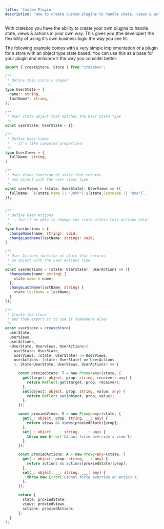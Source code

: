 ```yaml
---
title: 'Custom Plugin'
description: 'How to create custom plugins to handle state, views & actions'
---
```


With cratebox you have the ability to create your own plugins to handle state, views & actions in your own way. This gives you (the developer) the flexibility of using it's own business logic the way you see fit.

The following example comes with a very simple implementation of a plugin for a store with an object type state based. You can use this as a base for your plugin and enhance it the way you consider better.

```typescript
import { createStore, Store } from "cratebox";

/**
 * Define this store's shape!
 */
type UserState = {
  name?: string,
  lastName?: string,
};

/**
 * User state object that matches the User State Type
 */
const userState: UserState = {};

/**
 * Define User Views
 *  – it's like computed properties!
 */
type UserViews = {
  fullName: string,
}

/**
 * User Views function of state that returns
 * and object with the user views type
 */
const userViews = (state: UserState): UserViews => ({
  fullName: `${state.name || "John"} ${state.lastName || "Doe"}`,
});


/**
 * Define User Actions
 *  – You'll be able to change the state within this actions only!
 */
type UserActions = {
  changeName(name: string): void;
  changeLastName(lastName: string): void;
}

/**
 * User Actions function of state that returns
 * an object with the user actions type
 */
const userActions = (state: UserState): UserActions => ({
  changeName(name: string) {
    state.name = name;
  },
  changeLastName(lastName: string) {
    state.lastName = lastName;
  }
});

/**
 * Create the store
 * and then export it to use it somewhere else!
 */
const userStore = createStore(
  userState,
  userViews,
  userActions,
  <UserState, UserViews, UserActions>(
    userState: UserState,
    userViews: (state: UserState) => UserViews,
    userActions: (state: UserState) => UserActions
    ): Store<UserState, UserViews, UserActions> => {

      const proxiedState: T = new Proxy<any>(state, {
        get(target: object, prop: string, receiver: any) {
          return Reflect.get(target, prop, receiver);
        },
        set(object: object, prop: string, value: any) {
          return Reflect.set(object, prop, value);
        },
      });

      const proxiedViews: V = new Proxy<any>(state, {
        get(_: object, prop: string, __: any) {
          return views && views(proxiedState)[prop];
        },
        set(_: object, __: string, ___: any) {
          throw new Error('Cannot force override a view');
        },
      });

      const proxiedActions: A = new Proxy<any>(state, {
        get(_: object, prop: string, __: any) {
          return actions && actions(proxiedState)[prop];
        },
        set(_: object, __: string, ___: any) {
          throw new Error('Cannot force override an action');
        },
      });

      return {
        state: proxiedState,
        views: proxiedViews,
        actions: proxiedActions,
      };
  }
);
```
